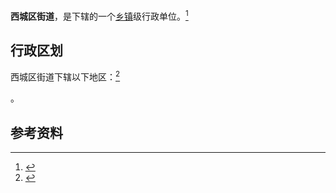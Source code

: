 {{中国乡级行政区|13/06/82/003/000}}

'''西城区街道'''，是{{PRC admin/fullname|13/06/82/003/000|3}}下辖的一个[[乡镇|乡镇]]级行政单位。<ref>{{PRC admin/ref sgc|{{PRC admin/parent|13/06/82/003/000}}}}</ref>

== 行政区划 ==

西城区街道下辖以下地区：<ref>{{PRC admin/ref sgc|13/06/82/003/000}}</ref>

{{PRC admin/children|13/06/82/003/000}}。

== 参考资料 ==

{{reflist}}

{{行政区划小作品}}
{{PRC admin/navcat|13/06/82/003/000}}